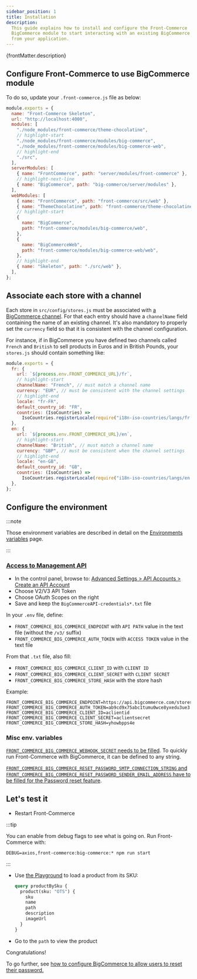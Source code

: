 ```yaml
---
sidebar_position: 1
title: Installation
description:
  This guide explains how to install and configure the Front-Commerce
  BigCommerce module to start interacting with an existing BigCommerce instance
  from your application.
---
```


<p>{frontMatter.description}</p>

## Configure Front-Commerce to use BigCommerce module

To do so, update your `.front-commerce.js` file as below:

```js title=".front-commerce.js"
module.exports = {
  name: "Front-Commerce Skeleton",
  url: "http://localhost:4000",
  modules: [
    "./node_modules/front-commerce/theme-chocolatine",
    // highlight-start
    "./node_modules/front-commerce/modules/big-commerce",
    "./node_modules/front-commerce/modules/big-commerce-web",
    // highlight-end
    "./src",
  ],
  serverModules: [
    { name: "FrontCommerce", path: "server/modules/front-commerce" },
    // highlight-next-line
    { name: "BigCommerce", path: "big-commerce/server/modules" },
  ],
  webModules: [
    { name: "FrontCommerce", path: "front-commerce/src/web" },
    { name: "ThemeChocolatine", path: "front-commerce/theme-chocolatine/web" },
    // highlight-start
    {
      name: "BigCommerce",
      path: "front-commerce/modules/big-commerce/web",
    },
    {
      name: "BigCommerceWeb",
      path: "front-commerce/modules/big-commerce-web/web",
    },
    // highlight-end
    { name: "Skeleton", path: "./src/web" },
  ],
};
```

## Associate each store with a channel

Each store in `src/config/stores.js` must be associated with
[a BigCommerce channel](https://developer.bigcommerce.com/api-reference/38ae38c2aa5a7-channels#channels).
For that each entry should have a `channelName` field containing the name of an
existing channel. It's also mandatory to properly set the `currency` field so
that it is consistent with the channel configuration.

For instance, if in BigCommerce you have defined two channels called `French`
and `British` to sell products in Euros and in British Pounds, your `stores.js`
should contain something like:

```js
module.exports = {
  fr: {
    url: `${process.env.FRONT_COMMERCE_URL}/fr`,
    // highlight-start
    channelName: "French", // must match a channel name
    currency: "EUR", // must be consistent with the channel settings
    // highlight-end
    locale: "fr-FR",
    default_country_id: "FR",
    countries: (IsoCountries) =>
      IsoCountries.registerLocale(require("i18n-iso-countries/langs/fr.json")),
  },
  en: {
    url: `${process.env.FRONT_COMMERCE_URL}/en`,
    // highlight-start
    channelName: "British", // must match a channel name
    currency: "GBP", // must be consistent when the channel settings
    // highlight-end
    locale: "en-GB",
    default_country_id: "GB",
    countries: (IsoCountries) =>
      IsoCountries.registerLocale(require("i18n-iso-countries/langs/en.json")),
  },
};
```

## Configure the environment

:::note

Those environment variables are described in detail on the
[Environments variables](/docs/2.x/reference/environment-variables#bigcommerce)
page.

:::

### [Access to Management API](ttps://developer.bigcommerce.com/docs/ZG9jOjIyMDYxMw-v2-and-v3-rest-api-authentication#obtaining-store-api-credentials)

- In the control panel, browse to:
  [Advanced Settings > API Accounts > Create an API Account](https://login.bigcommerce.com/deep-links/manage/settings/api-accounts/create)
- Choose V2/V3 API Token
- Choose OAuth Scopes on the right
- Save and keep the `BigCommerceAPI-credentials*.txt` file

In your `.env` file, define:

- `FRONT_COMMERCE_BIG_COMMERCE_ENDPOINT` with `API PATH` value in the text file
  (without the `/v3/` suffix)
- `FRONT_COMMERCE_BIG_COMMERCE_AUTH_TOKEN` with `ACCESS TOKEN` value in the text
  file

From that `.txt` file, also fill:

- `FRONT_COMMERCE_BIG_COMMERCE_CLIENT_ID` with `CLIENT ID`
- `FRONT_COMMERCE_BIG_COMMERCE_CLIENT_SECRET` with `CLIENT SECRET`
- `FRONT_COMMERCE_BIG_COMMERCE_STORE_HASH` with the store hash

Example:

```shell title=".env"
FRONT_COMMERCE_BIG_COMMERCE_ENDPOINT=https://api.bigcommerce.com/stores/yhowbpps2e
FRONT_COMMERCE_BIG_COMMERCE_AUTH_TOKEN=ab9cd9x75abc1tumu0wce8yxedu3ue3
FRONT_COMMERCE_BIG_COMMERCE_CLIENT_ID=aclientid
FRONT_COMMERCE_BIG_COMMERCE_CLIENT_SECRET=aclientsecret
FRONT_COMMERCE_BIG_COMMERCE_STORE_HASH=yhowbpps4e
```

### Misc env. variables

[`FRONT_COMMERCE_BIG_COMMERCE_WEBHOOK_SECRET` needs to be filled](/docs/2.x/bigcommerce/bigcommerce-webhooks).
To quickly run Front-Commerce with BigCommerce, it can be defined to any string.

[`FRONT_COMMERCE_BIG_COMMERCE_RESET_PASSWORD_SMTP_CONNECTION_STRING` and `FRONT_COMMERCE_BIG_COMMERCE_RESET_PASSWORD_SENDER_EMAIL_ADDRESS` have to be filled for the Password reset feature](/docs/2.x/bigcommerce/password-reset).

## Let's test it

- Restart Front-Commerce

:::tip

You can enable from debug flags to see what is going on. Run Front-Commerce
with:

```shell
DEBUG=axios,front-commerce:big-commerce:* npm run start
```

:::

- Use [the Playground](http://localhost:4000/playground) to load a product from
  its SKU:
  ```graphql
  query productBySku {
    product(sku: "OTS") {
      sku
      name
      path
      description
      imageUrl
    }
  }
  ```
- Go to the `path` to view the product

Congratulations!

To go further, see
[how to configure BigCommerce to allow users to reset their password.](/docs/2.x/bigcommerce/password-reset)
